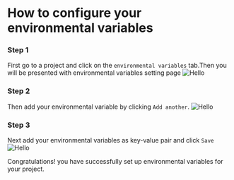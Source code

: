
# How to configure your environmental variables
<Steps>

### Step 1

First go to a project and click on the `environmental variables` tab.Then you will be presented with environmental variables setting page
<Image src="/images/env-variables.png" alt="Hello" width={500} height={500} />

### Step 2

Then add your environmental variable by clicking `Add another`.
<Image src="/images/env-variables.png" alt="Hello" width={500} height={500} />

### Step 3

Next add your environmental variables as key-value pair and click `Save`
<Image src="/images/add-env-variable.png" alt="Hello" width={500} height={500} />


Congratulations! you have successfully set up environmental variables for your project.
</Steps>